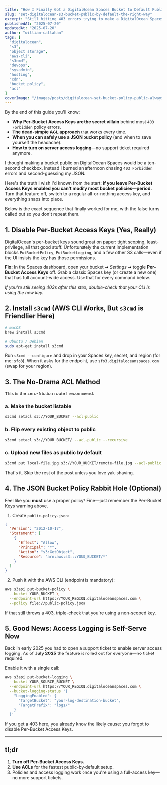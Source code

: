```yaml
---
title: "How I Finally Got a DigitalOcean Spaces Bucket to Default Public (Spoiler: Ditch Per-Bucket Keys)"
slug: "set-digitalocean-s3-bucket-public-by-default-the-right-way"
excerpt: "Still hitting 403 errors trying to make a DigitalOcean Spaces bucket public? Turn off Per-Bucket Access Keys, lean on simple ACLs, and skip the old support-ticket dance—access logging is self-serve now."
publishedAt: "2025-07-20"
updatedAt: "2025-07-20"
author: "william-callahan"
tags: [
  "digitalocean",
  "s3",
  "object storage",
  "aws-cli",
  "s3cmd",
  "devops",
  "sysadmin",
  "hosting",
  "cdn",
  "bucket policy",
  "acl"
]
coverImage: "/images/posts/digitalocean-set-bucket-policy-public-always.png"
---
```


<BackgroundInfo title="What This Post Covers">
By the end of this guide you'll know:

- **Why Per-Bucket Access Keys are the secret villain** behind most `403 Forbidden` policy errors.
- **The dead-simple ACL approach** that works every time.
- **When you can safely use a JSON bucket policy** (and when to save yourself the headache).
- **How to turn on server access logging**—no support ticket required anymore.
</BackgroundInfo>

I thought making a bucket public on DigitalOcean Spaces would be a ten-second checkbox. Instead I burned an afternoon chasing `403 Forbidden` errors and second-guessing my JSON.

Here's the truth I wish I'd known from the start: **if you leave Per-Bucket Access Keys enabled you can't modify most bucket policies—period.** Turn that feature off, switch to a regular all-or-nothing access key, and everything snaps into place.

Below is the exact sequence that finally worked for me, with the false turns called out so you don't repeat them.

## 1. Disable Per-Bucket Access Keys (Yes, Really)

DigitalOcean's per-bucket keys sound great on paper: tight scoping, least-privilege, all that good stuff. Unfortunately the current implementation blocks `PutBucketPolicy`, `PutBucketLogging`, and a few other S3 calls—even if the UI insists the key has those permissions.

**Fix:** In the Spaces dashboard, open your bucket ➜ *Settings* ➜ toggle **Per-Bucket Access Keys** off. Grab a classic Spaces key (or create a new one) that has full account-wide access. Use that for every command below.

*If you're still seeing 403s after this step, double-check that your CLI is using the new key.*

## 2. Install `s3cmd` (AWS CLI Works, But `s3cmd` is Friendlier Here)

```bash
# macOS
brew install s3cmd

# Ubuntu / Debian
sudo apt-get install s3cmd
```

Run `s3cmd --configure` and drop in your Spaces key, secret, and region (for me: `sfo3`). When it asks for the endpoint, use `sfo3.digitaloceanspaces.com` (swap for your region).

## 3. The No-Drama ACL Method

This is the zero-friction route I recommend.

### a. Make the bucket listable

```bash
s3cmd setacl s3://YOUR_BUCKET --acl-public
```

### b. Flip every existing object to public

```bash
s3cmd setacl s3://YOUR_BUCKET/ --acl-public --recursive
```

### c. Upload new files as public by default

```bash
s3cmd put local-file.jpg s3://YOUR_BUCKET/remote-file.jpg --acl-public
```

That's it. Skip the rest of the post unless you love yak-shaving.

## 4. The JSON Bucket Policy Rabbit Hole (Optional)

Feel like you **must** use a proper policy? Fine—just remember the Per-Bucket Keys warning above.

1. Create `public-policy.json`:

```json
{
  "Version": "2012-10-17",
  "Statement": [
    {
      "Effect": "Allow",
      "Principal": "*",
      "Action": "s3:GetObject",
      "Resource": "arn:aws:s3:::YOUR_BUCKET/*"
    }
  ]
}
```

2. Push it with the AWS CLI (endpoint is mandatory):

```bash
aws s3api put-bucket-policy \
  --bucket YOUR_BUCKET \
  --endpoint-url https://YOUR_REGION.digitaloceanspaces.com \
  --policy file://public-policy.json
```

If that still throws a 403, triple-check that you're using a non-scoped key.

## 5. Good News: Access Logging is Self-Serve Now

Back in early 2025 you had to open a support ticket to enable server access logging. As of **July 2025** the feature is rolled out for everyone—no ticket required.

Enable it with a single call:

```bash
aws s3api put-bucket-logging \
  --bucket YOUR_SOURCE_BUCKET \
  --endpoint-url https://YOUR_REGION.digitaloceanspaces.com \
  --bucket-logging-status '{
    "LoggingEnabled": {
      "TargetBucket": "your-log-destination-bucket",
      "TargetPrefix": "logs/"
    }
  }'
```

If you get a 403 here, you already know the likely cause: you forgot to disable Per-Bucket Access Keys.

---

## tl;dr

1. **Turn off Per-Bucket Access Keys.**
2. **Use ACLs** for the fastest public-by-default setup.
3. Policies and access logging work once you're using a full-access key—no more support tickets.
